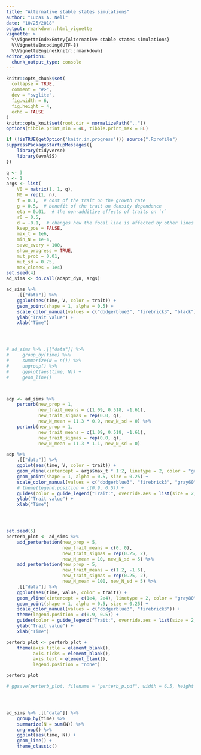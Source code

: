 ```yaml
---
title: "Alternative stable states simulations"
author: "Lucas A. Nell"
date: "10/25/2018"
output: rmarkdown::html_vignette
vignette: >
  %\VignetteIndexEntry{Alternative stable states simulations}
  %\VignetteEncoding{UTF-8}
  %\VignetteEngine{knitr::rmarkdown}
editor_options: 
  chunk_output_type: console
---
```


```r
knitr::opts_chunk$set(
  collapse = TRUE,
  comment = "#>",
  dev = "svglite", 
  fig.width = 6,
  fig.height = 4,
  echo = FALSE
)
knitr::opts_knit$set(root.dir = normalizePath(".."))
options(tibble.print_min = 4L, tibble.print_max = 8L)
```
```r
if (!isTRUE(getOption('knitr.in.progress'))) source(".Rprofile")
suppressPackageStartupMessages({
    library(tidyverse)
    library(evoASS)
})
```


```r

q <- 3
n <- 1
args <- list(
    V0 = matrix(1, 1, q),
    N0 = rep(1, n),
    f = 0.1,  # cost of the trait on the growth rate
    g = 0.5,  # benefit of the trait on density dependence
    eta = 0.01,  # the non-additive effects of traits on `r`
    r0 = 0.5,
    d = -0.1,  # changes how the focal line is affected by other lines' trait values
    keep_pos = FALSE,
    max_t = 1e6,
    min_N = 1e-4,
    save_every = 100,
    show_progress = TRUE,
    mut_prob = 0.01,
    mut_sd = 0.75,
    max_clones = 1e4)
set.seed(4)
ad_sims <- do.call(adapt_dyn, args)

ad_sims %>%
    .[["data"]] %>% 
    ggplot(aes(time, V, color = trait)) +
    geom_point(shape = 1, alpha = 0.5) +
    scale_color_manual(values = c("dodgerblue3", "firebrick3", "black")) +
    ylab("Trait value") +
    xlab("Time")




# ad_sims %>% .[["data"]] %>% 
#     group_by(time) %>% 
#     summarize(N = n()) %>% 
#     ungroup() %>% 
#     ggplot(aes(time, N)) +
#     geom_line()



adp <- ad_sims %>%
    perturb(new_prop = 1,
            new_trait_means = c(1.09, 0.518, -1.61),
            new_trait_sigmas = rep(0.0, q),
            new_N_mean = 11.3 * 0.9, new_N_sd = 0) %>%
    perturb(new_prop = 1,
            new_trait_means = c(1.09, 0.518, -1.61),
            new_trait_sigmas = rep(0.0, q),
            new_N_mean = 11.3 * 1.1, new_N_sd = 0)

adp %>%
    .[["data"]] %>%
    ggplot(aes(time, V, color = trait)) +
    geom_vline(xintercept = args$max_t * 1:2, linetype = 2, color = "gray80") +
    geom_point(shape = 1, alpha = 0.5, size = 0.25) +
    scale_color_manual(values = c("dodgerblue3", "firebrick3", "gray60")) +
    # theme(legend.position = c(0.9, 0.5)) +
    guides(color = guide_legend("Trait:", override.aes = list(size = 2, alpha = 1))) +
    ylab("Trait value") +
    xlab("Time")




set.seed(5)
perterb_plot <- ad_sims %>%
    add_perterbation(new_prop = 5,
                     new_trait_means = c(0, 0),
                     new_trait_sigmas = rep(0.25, 2),
                     new_N_mean = 10, new_N_sd = 5) %>%
    add_perterbation(new_prop = 5,
                     new_trait_means = c(1.2, -1.6),
                     new_trait_sigmas = rep(0.25, 2),
                     new_N_mean = 100, new_N_sd = 5) %>%
    .[["data"]] %>%
    ggplot(aes(time, value, color = trait)) +
    geom_vline(xintercept = c(1e4, 2e4), linetype = 2, color = "gray80") +
    geom_point(shape = 1, alpha = 0.5, size = 0.25) +
    scale_color_manual(values = c("dodgerblue3", "firebrick3")) +
    theme(legend.position = c(0.9, 0.5)) +
    guides(color = guide_legend("Trait:", override.aes = list(size = 2, alpha = 1))) +
    ylab("Trait value") +
    xlab("Time")

perterb_plot <- perterb_plot +
    theme(axis.title = element_blank(),
          axis.ticks = element_blank(),
          axis.text = element_blank(),
          legend.position = "none")

perterb_plot

# ggsave(perterb_plot, filename = "perterb_p.pdf", width = 6.5, height = 4)




ad_sims %>% .[["data"]] %>% 
    group_by(time) %>% 
    summarize(N = sum(N)) %>% 
    ungroup() %>% 
    ggplot(aes(time, N)) +
    geom_line() +
    theme_classic()



```




